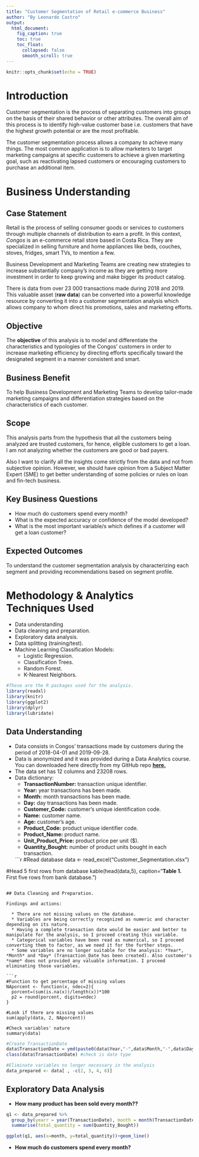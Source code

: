 ```yaml
---
title: "Customer Segmentation of Retail e-commerce Business"
author: "By Leonardo Castro"
output: 
  html_document:
    fig_caption: true
    toc: true
    toc_float:
      collapsed: false
      smooth_scroll: true
---
```


```r
knitr::opts_chunk$set(echo = TRUE)
```

# Introduction

Customer segmentation is the process of separating customers into groups on the basis of their shared behavior or other attributes. The overall aim of this process is to identify high-value customer base i.e. customers that have the highest growth potential or are the most profitable.

The customer segmentation process allows a company to achieve many things. The most common application is to allow marketers to target marketing campaigns at specific customers to achieve a given marketing goal, such as reactivating lapsed customers or encouraging customers to purchase an additional item.

# **Business Understanding**

## Case Statement

Retail is the process of selling consumer goods or services to customers through multiple channels of distribution to earn a profit. In this context, *Congos* is an e-commerce retail store based in Costa Rica. They are specialized in selling furniture and home appliances like beds, couches, stoves, fridges, smart TVs, to mention a few. 

Business Development and Marketing Teams are creating new strategies to increase substantially company's income as they are getting more investment in order to keep growing and make bigger its product catalog. 

There is data from over 23 000 transactions made during 2018 and 2019. This valuable asset (**raw data**) can be converted into a powerful knowledge resource by converting it into a customer segmentation analysis which allows company to whom direct his promotions, sales and marketing efforts. 

## Objective

The **objective** of this analysis is to model and differentiate the characteristics and typologies of the Congos' customers in order to  increase marketing efficiency by directing efforts specifically toward the designated segment in a manner consistent and smart.


## Business Benefit

To help Business Development and Marketing Teams to develop tailor-made marketing campaigns and differentiation strategies based on the characteristics of each customer.
  
## Scope

This analysis parts from the hypothesis that all the customers being analyzed are trusted customers, for hence, eligible customers to get a loan. I am not analyzing whether the customers are good or bad payers.

Also I want to clarify all the insights come strictly from the data and not from subjective opinion. However, we should have opinion from a Subject Matter Expert (SME) to get better understanding of some policies or rules on loan and fin-tech business.

## Key Business Questions

  * How much do customers spend every month?
  * What is the expected accuracy or confidence of the model developed?
  * What is the most important variable/s which defines if a customer will get a loan customer?

## Expected Outcomes

To understand the customer segmentation analysis by characterizing each segment and providing recommendations based on segment profile.
  
# **Methodology & Analytics Techniques Used**

  * Data understanding
  * Data cleaning and preparation.
  * Exploratory data analysis.
  * Data splitting (training/test).
  * Machine Learning Classification Models:
    * Logistic Regression.
    * Classification Trees.
    * Random Forest.
    * K-Nearest Neighbors.
    
```r
#These are the R packages used for the analysis.
library(readxl)
library(knitr)
library(ggplot2)
library(dplyr)
library(lubridate)

```
    
    
## Data Understanding

  * Data consists in Congos' transactions made by customers during the period of 2018-04-01 and 2019-09-28.
  * Data is anonymized and it was provided during a Data Analytics course. You can downloaded here directly from my GitHub repo [**here.**](https://github.com/leoncasba/Customer_Segmentation_ecommerce/blob/main/Customer_Segmentation.xlsx)
  * The data set has 12 columns and 23208 rows.
  * Data dictionary:
    * **TransactionNumber:** transaction unique identifier.
    * **Year:** year transactions has been made.
    * **Month:** month transactions has been made.
    * **Day:** day transactions has been made.
    * **Customer_Code:** customer's unique identification code.
    * **Name:** customer name.
    * **Age:** customer's age.
    * **Product_Code:** product unique identifier code.
    * **Product_Name:** product name.
    * **Unit_Product_Price:** product price per unit ($).
    * **Quantity_Bought:** number of product units bought in each transaction. 
 
    ```r
#Read database
data <- read_excel("Customer_Segmentation.xlsx")

#Head 5 first rows from database
kable(head(data,5),  caption="**Table 1.** First five rows from bank database.")

```    

## Data Cleaning and Preparation.

Findings and actions:

  * There are not missing values on the database.
  * Variables are being correctly recognized as numeric and character depending on its nature.
  * Having a complete transaction date would be easier and better to manipulate for the analysis, so I proceed creating this variable.
  * Categorical variables have been read as numerical, so I proceed converting them to factor, as we need it for the further steps.
  * Some variables are no longer suitable for the analysis: *Year*, *Month* and *Day* (Transaction_Date has been created). Also customer's *name* does not provided any valuable information. I proceed eliminating those variables.
  
```r
#Function to get percentage of missing values
NAporcent <- function(x, ndec=2){
  porcent=(sum(is.na(x))/length(x))*100
  p2 = round(porcent, digits=ndec)
}

#Look if there are missing values
sum(apply(data, 2, NAporcent))

#Check variables' nature
summary(data)
```


```r
#Create TransactionDate
data$TransactionDate = ymd(paste0(data$Year,"-",data$Month,"-",data$Day))
class(data$TransactionDate) #check is date type

#Eliminate variables no longer necessary in the analysis
data_prepared <- data[ , -c(2, 3, 4, 6)]  
```
  
## Exploratory Data Analysis

  * **How many product has been sold every month??**
  
```r
q1 <- data_prepared %>% 
  group_by(yearr = year(TransactionDate), month = month(TransactionDate)) %>% 
  summarise(total_quantity = sum(Quantity_Bought))

ggplot(q1, aes(x=month, y=total_quantity))+geom_line()
```
  
  
  * **How much do customers spend every month?**